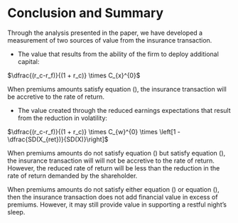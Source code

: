 # Conclusion and Summary

Through the analysis presented in the paper, we have developed a measurement of two sources of value from the insurance transaction.

* The value that results from the ability of the firm to deploy additional capital:

$\dfrac{(r_c-r_f)}{(1 + r_c)} \times C_{x}^{0}$

When premiums amounts satisfy equation (\ref{eqn:cap-deploy}), the insurance transaction will be accretive to the rate of return.

* The value created through the reduced earnings expectations that result from  the reduction in volatility:

$\dfrac{(r_c-r_f)}{(1 + r_c)} \times C_{w}^{0} \times \left[1 - \dfrac{SD(X_{ret})}{SD(X)}\right]$

When premiums amounts do not satisfy equation (\ref{eqn:cap-deploy}) but satisfy equation (\ref{final}), the insurance transaction will will not be accretive to the rate of return. However, the reduced rate of return will be less than the reduction in the rate of return demanded by the shareholder.

When premiums amounts do not satisfy either equation (\ref{eqn:cap-deploy}) or equation (\ref{final}), then the insurance transaction does not add financial value in excess of premiums. However, it may still provide value in supporting a restful night's sleep.


